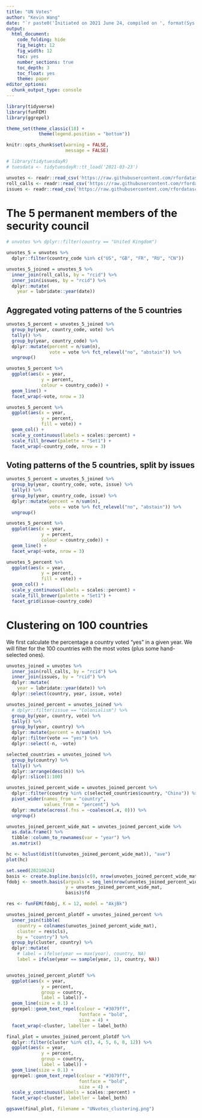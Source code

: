 ```yaml
---
title: "UN Votes"
author: "Kevin Wang"
date: "`r paste0('Initiated on 2021 June 24, compiled on ', format(Sys.time(), '%Y %b %d'))`"
output:
  html_document:
    code_folding: hide
    fig_height: 12
    fig_width: 12
    toc: yes
    number_sections: true
    toc_depth: 3
    toc_float: yes
    theme: paper
editor_options: 
  chunk_output_type: console
---
```



```r
library(tidyverse)
library(funFEM)
library(ggrepel)

theme_set(theme_classic(18) +
            theme(legend.position = "bottom"))

knitr::opts_chunk$set(warning = FALSE,
                      message = FALSE)

# library(tidytuesdayR)
# tuesdata <- tidytuesdayR::tt_load('2021-03-23')

unvotes <- readr::read_csv('https://raw.githubusercontent.com/rfordatascience/tidytuesday/master/data/2021/2021-03-23/unvotes.csv')
roll_calls <- readr::read_csv('https://raw.githubusercontent.com/rfordatascience/tidytuesday/master/data/2021/2021-03-23/roll_calls.csv')
issues <- readr::read_csv('https://raw.githubusercontent.com/rfordatascience/tidytuesday/master/data/2021/2021-03-23/issues.csv')
```

<!-- ```{r} -->
<!-- library(reticulate) -->
<!-- reticulate::use_condaenv( -->
<!--   condaenv = "/home/u0037678/.conda/envs/env_cap", -->
<!--   conda = "/home/u0037678/.conda/envs/env_cap") -->

<!-- reticulate::py_config() -->

<!-- unvotes = r_to_py(unvotes) -->
<!-- roll_calls = r_to_py(roll_calls) -->
<!-- issues = r_to_py(issues) -->
<!-- repl_python() -->
<!-- ``` -->

<!-- ```{python} -->
<!-- import pandas as pd -->
<!-- r.unvotes -->
<!-- ``` -->

# The 5 permanent members of the security council

```r
# unvotes %>% dplyr::filter(country == "United Kingdom")

unvotes_5 = unvotes %>% 
  dplyr::filter(country_code %in% c("US", "GB", "FR", "RU", "CN"))

unvotes_5_joined = unvotes_5 %>% 
  inner_join(roll_calls, by = "rcid") %>% 
  inner_join(issues, by = "rcid") %>% 
  dplyr::mutate(
    year = lubridate::year(date))
```

## Aggregated voting patterns of the 5 countries

```r
unvotes_5_percent = unvotes_5_joined %>% 
  group_by(year, country_code, vote) %>% 
  tally() %>% 
  group_by(year, country_code) %>% 
  dplyr::mutate(percent = n/sum(n),
                vote = vote %>% fct_relevel("no", "abstain")) %>% 
  ungroup()

unvotes_5_percent %>% 
  ggplot(aes(x = year, 
             y = percent,
             colour = country_code)) +
  geom_line() + 
  facet_wrap(~vote, nrow = 3)

unvotes_5_percent %>% 
  ggplot(aes(x = year, 
             y = percent,
             fill = vote)) +
  geom_col() +
  scale_y_continuous(labels = scales::percent) +
  scale_fill_brewer(palette = "Set1") +
  facet_wrap(~country_code, nrow = 3)
```

## Voting patterns of the 5 countries, split by issues

```r
unvotes_5_percent = unvotes_5_joined %>% 
  group_by(year, country_code, vote, issue) %>% 
  tally() %>% 
  group_by(year, country_code, issue) %>% 
  dplyr::mutate(percent = n/sum(n),
                vote = vote %>% fct_relevel("no", "abstain")) %>% 
  ungroup()

unvotes_5_percent %>% 
  ggplot(aes(x = year, 
             y = percent,
             colour = country_code)) +
  geom_line() + 
  facet_wrap(~vote, nrow = 3)

unvotes_5_percent %>% 
  ggplot(aes(x = year, 
             y = percent,
             fill = vote)) +
  geom_col() +
  scale_y_continuous(labels = scales::percent) +
  scale_fill_brewer(palette = "Set1") +
  facet_grid(issue~country_code)
```

# Clustering on 100 countries

We first calculate the percentage a country voted "yes" in a given year. We will filter for the 100 countries with the most votes (plus some hand-selected ones). 

```r
unvotes_joined = unvotes %>% 
  inner_join(roll_calls, by = "rcid") %>% 
  inner_join(issues, by = "rcid") %>% 
  dplyr::mutate(
    year = lubridate::year(date)) %>% 
  dplyr::select(country, year, issue, vote)

unvotes_joined_percent = unvotes_joined %>% 
  # dplyr::filter(issue == "Colonialism") %>%
  group_by(year, country, vote) %>% 
  tally() %>% 
  group_by(year, country) %>% 
  dplyr::mutate(percent = n/sum(n)) %>% 
  dplyr::filter(vote == "yes") %>% 
  dplyr::select(-n, -vote)

selected_countries = unvotes_joined %>% 
  group_by(country) %>% 
  tally() %>% 
  dplyr::arrange(desc(n)) %>% 
  dplyr::slice(1:100)

unvotes_joined_percent_wide = unvotes_joined_percent %>% 
  dplyr::filter(country %in% c(selected_countries$country, "China")) %>% 
  pivot_wider(names_from = "country",
              values_from = "percent") %>% 
  dplyr::mutate(across(.fns = ~coalesce(.x, 0))) %>% 
  ungroup()

unvotes_joined_percent_wide_mat = unvotes_joined_percent_wide %>% 
  as.data.frame() %>% 
  tibble::column_to_rownames(var = "year") %>% 
  as.matrix()
```

```r
hc <- hclust(dist(t(unvotes_joined_percent_wide_mat)), "ave")
plot(hc)
```


```r
set.seed(20210624)
basis <- create.bspline.basis(c(0, nrow(unvotes_joined_percent_wide_mat)), nbasis = 20, norder = 4) # norder=4 : cubic spline
fdobj <- smooth.basis(argvals = seq_len(nrow(unvotes_joined_percent_wide_mat)), 
                      y = unvotes_joined_percent_wide_mat, 
                      basis)$fd

res <- funFEM(fdobj, K = 12, model = "AkjBk")
```

```r
unvotes_joined_percent_plotdf = unvotes_joined_percent %>% 
  inner_join(tibble(
    country = colnames(unvotes_joined_percent_wide_mat), 
    cluster = res$cls), 
    by = "country") %>% 
  group_by(cluster, country) %>% 
  dplyr::mutate(
    # label = ifelse(year == max(year), country, NA)
    label = ifelse(year == sample(year, 1), country, NA))


unvotes_joined_percent_plotdf %>% 
  ggplot(aes(x = year, 
             y = percent,
             group = country,
             label = label)) +
  geom_line(size = 0.1) +
  ggrepel::geom_text_repel(colour = "#3079ff",
                           fontface = "bold",
                           size = 4) +
  facet_wrap(~cluster, labeller = label_both)
```


```r
final_plot = unvotes_joined_percent_plotdf %>% 
  dplyr::filter(cluster %in% c(3, 4, 5, 6, 8, 12)) %>% 
  ggplot(aes(x = year, 
             y = percent,
             group = country,
             label = label)) +
  geom_line(size = 0.1) +
  ggrepel::geom_text_repel(colour = "#3079ff",
                           fontface = "bold",
                           size = 4) +
  scale_y_continuous(labels = scales::percent) +
  facet_wrap(~cluster, labeller = label_both)

ggsave(final_plot, filename = "UNvotes_clustering.png")
```


